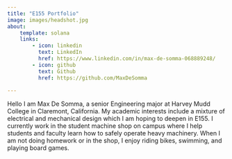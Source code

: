 ```yaml
---
title: "E155 Portfolio"
image: images/headshot.jpg
about:
    template: solana
    links:
        - icon: linkedin
          text: LinkedIn
          href: https://www.linkedin.com/in/max-de-somma-068889248/
        - icon: github
          text: Github
          href: https://github.com/MaxDeSomma
        
---
```


Hello I am Max De Somma, a senior Engineering major at Harvey Mudd College in Claremont, California. My academic interests include a mixture of electrical and mechanical design which I am hoping to deepen in E155. I currently work in the student machine shop on campus where I help students and 
faculty learn how to safely operate heavy machinery. When I am not doing homework or in the shop, I enjoy 
 riding bikes, swimming, and playing board games.
